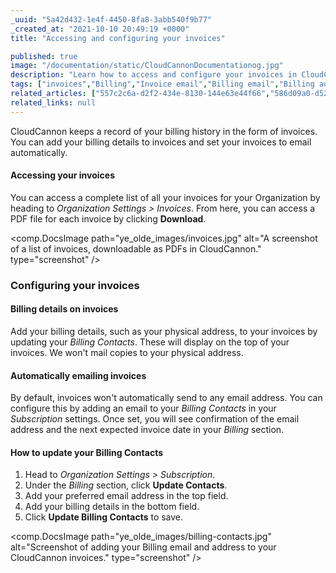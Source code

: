 ```yaml
---
_uuid: "5a42d432-1e4f-4450-8fa8-3abb540f9b77"
_created_at: "2021-10-10 20:49:19 +0000"
title: "Accessing and configuring your invoices"

published: true
image: "/documentation/static/CloudCannonDocumentationog.jpg"
description: "Learn how to access and configure your invoices in CloudCannon."
tags: ["invoices","Billing","Invoice email","Billing email","Billing address"]
related_articles: ["557c2c6a-d2f2-434e-8130-144e63e44f66","586d09a0-d52b-4730-aa09-54ced927f501"]
related_links: null
---
```


CloudCannon keeps a record of your billing history in the form of invoices. You can add your billing details to invoices and set your invoices to email automatically.  

#### Accessing your invoices

You can access a complete list of all your invoices for your Organization by heading to *Organization Settings &gt; Invoices*. From here, you can access a PDF file for each invoice by clicking **Download**.  

<comp.DocsImage path="ye_olde_images/invoices.jpg" alt="A screenshot of a list of invoices, downloadable as PDFs in CloudCannon." type="screenshot" />

### Configuring your invoices

#### Billing details on invoices

Add your billing details, such as your physical address, to your invoices by updating your *Billing Contacts*. These will display on the top of your invoices. We won't mail copies to your physical address. 

#### Automatically emailing invoices

By default, invoices won't automatically send to any email address. You can configure this by adding an email to your *Billing Contacts* in your *Subscription* settings. Once set, you will see confirmation of the email address and the next expected invoice date in your *Billing* section.

#### How to update your Billing Contacts

1. Head to *Organization Settings &gt; Subscription*.
2. Under the *Billing* section, click **Update Contacts**.
3. Add your preferred email address in the top field.
4. Add your billing details in the bottom field.
5. Click **Update Billing Contacts** to save.

<comp.DocsImage path="ye_olde_images/billing-contacts.jpg" alt="Screenshot of adding your Billing email and address to your CloudCannon invoices." type="screenshot" />
